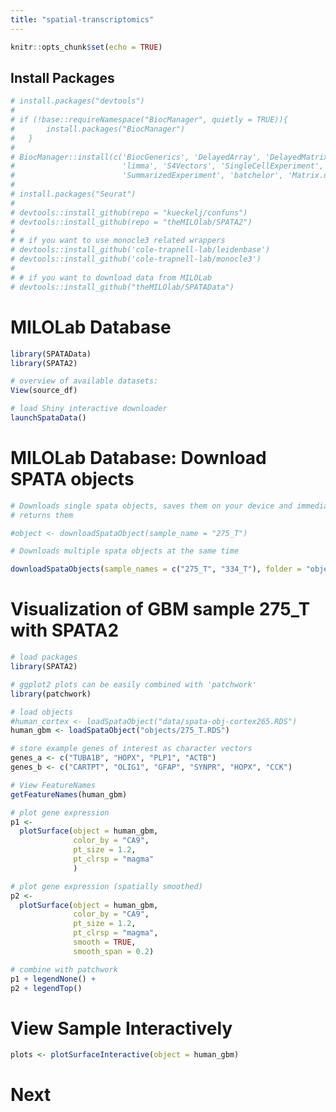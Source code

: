 ```yaml
---
title: "spatial-transcriptomics"
---
```


```r
knitr::opts_chunk$set(echo = TRUE)
```

## Install Packages
```r
# install.packages("devtools")
# 
# if (!base::requireNamespace("BiocManager", quietly = TRUE)){
#       install.packages("BiocManager")
#   }
# 
# BiocManager::install(c('BiocGenerics', 'DelayedArray', 'DelayedMatrixStats',
#                        'limma', 'S4Vectors', 'SingleCellExperiment',
#                        'SummarizedExperiment', 'batchelor', 'Matrix.utils', 'EBImage'))
# 
# install.packages("Seurat")
# 
# devtools::install_github(repo = "kueckelj/confuns")
# devtools::install_github(repo = "theMILOlab/SPATA2")
# 
# # if you want to use monocle3 related wrappers 
# devtools::install_github('cole-trapnell-lab/leidenbase')
# devtools::install_github('cole-trapnell-lab/monocle3')
# 
# # if you want to download data from MILOLab
# devtools::install_github("theMILOlab/SPATAData")
```

# MILOLab Database

```r

library(SPATAData)
library(SPATA2)

# overview of available datasets:
View(source_df)

# load Shiny interactive downloader
launchSpataData()

```

# MILOLab Database: Download SPATA objects
```r

# Downloads single spata objects, saves them on your device and immediately
# returns them

#object <- downloadSpataObject(sample_name = "275_T")

# Downloads multiple spata objects at the same time  

downloadSpataObjects(sample_names = c("275_T", "334_T"), folder = "objects")

```

# Visualization of GBM sample 275_T with SPATA2
```r
# load packages
library(SPATA2)

# ggplot2 plots can be easily combined with 'patchwork'
library(patchwork) 

# load objects
#human_cortex <- loadSpataObject("data/spata-obj-cortex265.RDS")
human_gbm <- loadSpataObject("objects/275_T.RDS")

# store example genes of interest as character vectors
genes_a <- c("TUBA1B", "HOPX", "PLP1", "ACTB")
genes_b <- c("CARTPT", "OLIG1", "GFAP", "SYNPR", "HOPX", "CCK")
```

```r
# View FeatureNames
getFeatureNames(human_gbm)

# plot gene expression 
p1 <- 
  plotSurface(object = human_gbm, 
              color_by = "CA9",
              pt_size = 1.2,
              pt_clrsp = "magma"
              )

# plot gene expression (spatially smoothed)
p2 <- 
  plotSurface(object = human_gbm, 
              color_by = "CA9",
              pt_size = 1.2,
              pt_clrsp = "magma",
              smooth = TRUE, 
              smooth_span = 0.2)

# combine with patchwork 
p1 + legendNone() +
p2 + legendTop()
```

# View Sample Interactively
```r
plots <- plotSurfaceInteractive(object = human_gbm)

```

# Next